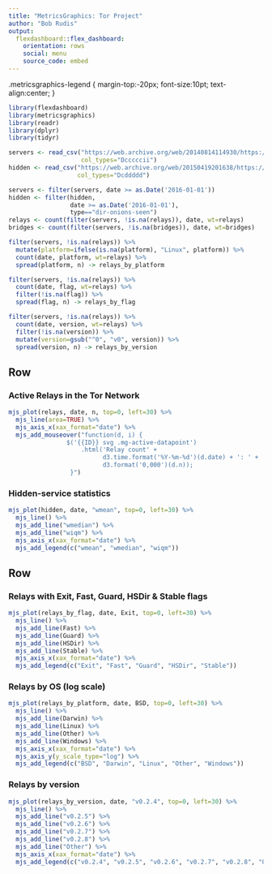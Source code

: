 ```yaml
---
title: "MetricsGraphics: Tor Project"
author: "Bob Rudis"
output:
  flexdashboard::flex_dashboard:
    orientation: rows
    social: menu
    source_code: embed
---
```




.metricsgraphics-legend {
margin-top:-20px;
font-size:10pt;
text-align:center;
}



```r
library(flexdashboard)
library(metricsgraphics)
library(readr)
library(dplyr)
library(tidyr)
```

```r
servers <- read_csv("https://web.archive.org/web/20140814114930/https://metrics.torproject.org/stats/servers.csv",
                    col_types="Dcccccii")
hidden <- read_csv("https://web.archive.org/web/20150419201638/https://metrics.torproject.org/stats/hidserv.csv",
                   col_types="Dcddddd")

servers <- filter(servers, date >= as.Date('2016-01-01'))
hidden <- filter(hidden,
                 date >= as.Date('2016-01-01'),
                 type=="dir-onions-seen")
relays <- count(filter(servers, !is.na(relays)), date, wt=relays)
bridges <- count(filter(servers, !is.na(bridges)), date, wt=bridges)

filter(servers, !is.na(relays)) %>%
  mutate(platform=ifelse(is.na(platform), "Linux", platform)) %>%
  count(date, platform, wt=relays) %>%
  spread(platform, n) -> relays_by_platform

filter(servers, !is.na(relays)) %>%
  count(date, flag, wt=relays) %>%
  filter(!is.na(flag)) %>%
  spread(flag, n) -> relays_by_flag

filter(servers, !is.na(relays)) %>%
  count(date, version, wt=relays) %>%
  filter(!is.na(version)) %>%
  mutate(version=gsub("^0", "v0", version)) %>%
  spread(version, n) -> relays_by_version
```

Row  {data-height=600}
-----------------------------------------------------------------------

### Active Relays in the Tor Network

```r
mjs_plot(relays, date, n, top=0, left=30) %>%
  mjs_line(area=TRUE) %>%
  mjs_axis_x(xax_format="date") %>%
  mjs_add_mouseover("function(d, i) {
                $('{{ID}} svg .mg-active-datapoint')
                    .html('Relay count' +
                          d3.time.format('%Y-%m-%d')(d.date) + ': ' +
                          d3.format('0,000')(d.n));
                 }")
```

### Hidden-service statistics

```r
mjs_plot(hidden, date, "wmean", top=0, left=30) %>%
  mjs_line() %>%
  mjs_add_line("wmedian") %>%
  mjs_add_line("wiqm") %>%
  mjs_axis_x(xax_format="date") %>%
  mjs_add_legend(c("wmean", "wmedian", "wiqm"))
```

Row {.tabset}
-----------------------------------------------------------------------

### Relays with Exit, Fast, Guard, HSDir & Stable flags

```r
mjs_plot(relays_by_flag, date, Exit, top=0, left=30) %>%
  mjs_line() %>%
  mjs_add_line(Fast) %>%
  mjs_add_line(Guard) %>%
  mjs_add_line(HSDir) %>%
  mjs_add_line(Stable) %>%
  mjs_axis_x(xax_format="date") %>%
  mjs_add_legend(c("Exit", "Fast", "Guard", "HSDir", "Stable"))
```

### Relays by OS (log scale)

```r
mjs_plot(relays_by_platform, date, BSD, top=0, left=30) %>%
  mjs_line() %>%
  mjs_add_line(Darwin) %>%
  mjs_add_line(Linux) %>%
  mjs_add_line(Other) %>%
  mjs_add_line(Windows) %>%
  mjs_axis_x(xax_format="date") %>%
  mjs_axis_y(y_scale_type="log") %>%
  mjs_add_legend(c("BSD", "Darwin", "Linux", "Other", "Windows"))
```

### Relays by version

```r
mjs_plot(relays_by_version, date, "v0.2.4", top=0, left=30) %>%
  mjs_line() %>%
  mjs_add_line("v0.2.5") %>%
  mjs_add_line("v0.2.6") %>%
  mjs_add_line("v0.2.7") %>%
  mjs_add_line("v0.2.8") %>%
  mjs_add_line("Other") %>%
  mjs_axis_x(xax_format="date") %>%
  mjs_add_legend(c("v0.2.4", "v0.2.5", "v0.2.6", "v0.2.7", "v0.2.8", "Other"))
```

